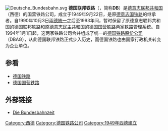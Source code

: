 [[File:Deutsche_Bundesbahn.svg|thumb]]
'''德国联邦铁路'''（{{lang-de|'''Deutsche Bundesbahn'''}}，简称'''DB'''）是[[西德|德意志联邦共和国]]（西德）的国营铁路公司，成立于1949年9月22日，是原[[德意志国铁路|德意志国铁路]]的继承者。自1990年10月3日[[兩德統一|兩德統一]]之后至1993年间，暂时保留了原德意志联邦共和国的德国联邦铁路和原[[德意志民主共和国|德意志民主共和国]]的[[德国国营铁路|德国国营铁路]]两家铁路管理系统。自1994年1月1日起，这两家铁路公司合并组成了统一的[[德国铁路|德国铁路股份公司]]（DBAG），从此德国联邦铁路正式步入历史，而德国铁路也由国家行政机关转变为企业单位。

==参看==
*[[德国铁路|德国铁路]]
*[[德国国营铁路|德国国营铁路]]

==外部链接==
* {{de}}[http://bundesbahnzeit.de/ Die Bundesbahnzeit] {{Wayback|url=http://bundesbahnzeit.de/ |date=20060206045145 }}

{{Authority control}}
[[Category:西德|Category:西德]]
[[Category:德国铁路公司|Category:德国铁路公司]]
[[Category:1949年西德建立|Category:1949年西德建立]]